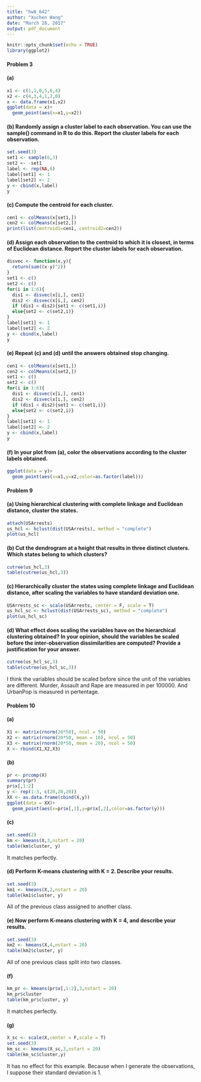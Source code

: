 ```yaml
---
title: "hw8_642"
author: "Xuchen Wang"
date: "March 28, 2017"
output: pdf_document
---
```


```r
knitr::opts_chunk$set(echo = TRUE)
library(ggplot2)
```

#### Problem 3
#### (a)
```r
x1 <- c(1,1,0,5,6,4)
x2 <- c(4,3,4,1,2,0)
x <- data.frame(x1,x2)
ggplot(data = x)+
  geom_point(aes(x=x1,y=x2))
```

#### (b) Randomly assign a cluster label to each observation. You can use the sample() command in R to do this. Report the cluster labels for each observation.
```r
set.seed(3)
set1 <- sample(6,3)
set2 <- -set1
label <- rep(NA,6)
label[set1] <- 1
label[set2] <- 2
y <- cbind(x,label)
y
```

#### (c) Compute the centroid for each cluster.
```r
cen1 <- colMeans(x[set1,])
cen2 <- colMeans(x[set2,])
print(list(centroid1=cen1, centroid2=cen2))
```

#### (d) Assign each observation to the centroid to which it is closest, in terms of Euclidean distance. Report the cluster labels for each observation.
```r
disvec <- function(x,y){
  return(sum((x-y)^2))
}
set1 <- c()
set2 <- c()
for(i in 1:6){
  dis1 <- disvec(x[i,], cen1)
  dis2 <- disvec(x[i,], cen2)
  if (dis1 < dis2){set1 <- c(set1,i)}
  else{set2 <- c(set2,i)}
}
label[set1] <- 1
label[set2] <- 2
y <- cbind(x,label)
y
```

#### (e) Repeat (c) and (d) until the answers obtained stop changing.
```r
cen1 <- colMeans(x[set1,])
cen2 <- colMeans(x[set2,])
set1 <- c()
set2 <- c()
for(i in 1:6){
  dis1 <- disvec(x[i,], cen1)
  dis2 <- disvec(x[i,], cen2)
  if (dis1 < dis2){set1 <- c(set1,i)}
  else{set2 <- c(set2,i)}
}
label[set1] <- 1
label[set2] <- 2
y <- cbind(x,label)
y
```

#### (f) In your plot from (a), color the observations according to the cluster labels obtained.
```r
ggplot(data = y)+
  geom_point(aes(x=x1,y=x2,color=as.factor(label)))
```


#### Problem 9
#### (a) Using hierarchical clustering with complete linkage and Euclidean distance, cluster the states.
```r
attach(USArrests)
us_hcl <- hclust(dist(USArrests), method = "complete")
plot(us_hcl)
```

#### (b) Cut the dendrogram at a height that results in three distinct clusters. Which states belong to which clusters?
```r
cutree(us_hcl,3)
table(cutree(us_hcl,3))
```

#### (c) Hierarchically cluster the states using complete linkage and Euclidean distance, after scaling the variables to have standard deviation one.
```r
USArrests_sc <- scale(USArrests, center = F, scale = T)
us_hcl_sc <- hclust(dist(USArrests_sc), method = "complete")
plot(us_hcl_sc)
```

#### (d) What effect does scaling the variables have on the hierarchical clustering obtained? In your opinion, should the variables be scaled before the inter-observation dissimilarities are computed? Provide a justification for your answer.
```r
cutree(us_hcl_sc,3)
table(cutree(us_hcl_sc,3))
```

I think the variables should be scaled before since the unit of the variables are different. Murder, Assault and Rape are measured in per 100000. And UrbanPop is measured in pertentage.


#### Problem 10
#### (a)
```r
X1 <- matrix(rnorm(20*50), ncol = 50)
X2 <- matrix(rnorm(20*50, mean = 10), ncol = 50)
X3 <- matrix(rnorm(20*50, mean = 20), ncol = 50)
X <- rbind(X1,X2,X3)
```

#### (b)
```r
pr <- prcomp(X)
summary(pr)
pr$x[,1:2]
y <- rep(1:3, c(20,20,20))
XX <- as.data.frame(cbind(X,y))
ggplot(data = XX)+
  geom_point(aes(x=pr$x[,1],y=pr$x[,2],color=as.factor(y)))
```

#### (c) 
```r
set.seed(2)
km <- kmeans(X,3,nstart = 20)
table(km$cluster, y)
```

It matches perfectly.

#### (d) Perform K-means clustering with K = 2. Describe your results.
```r
set.seed(3)
km1 <- kmeans(X,2,nstart = 20)
table(km1$cluster, y)
```

All of the previous class assigned to another class.

#### (e) Now perform K-means clustering with K = 4, and describe your results.
```r
set.seed(3)
km2 <- kmeans(X,4,nstart = 20)
table(km2$cluster, y)
```

All of one previous class split into two classes.

#### (f) 
```r
km_pr <- kmeans(pr$x[,1:2],3,nstart = 20)
km_pr$cluster
table(km_pr$cluster, y)
```

It matches perfectly.

#### (g) 
```r
X_sc <- scale(X,center = F,scale = T)
set.seed(3)
km_sc <- kmeans(X_sc,3,nstart = 20)
table(km_sc$cluster,y)
```

It has no effect for this example. Because when I generate the observations, I suppose their standard deviation is 1.





























